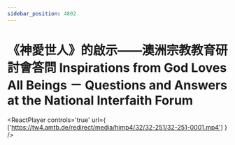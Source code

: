 ```yaml
---
sidebar_position: 4802
---
```



# 《神愛世人》的啟示——澳洲宗教教育研討會答問 Inspirations from God Loves All Beings － Questions and Answers at the National Interfaith Forum

<ReactPlayer controls='true' url={ ['https://tw4.amtb.de/redirect/media/himp4/32/32-251/32-251-0001.mp4'] } />